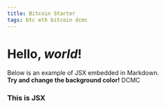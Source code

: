 ```yaml
---
title: Bitcoin Starter
tags: btc eth bitcoin dcmc
---
```


# Hello, *world*!

Below is an example of JSX embedded in Markdown. <br /> **Try and change
the background color!**
DCMC

<div style={{ padding: '20px', backgroundColor: 'gold' }}>
  <h3>This is JSX</h3>
</div>
